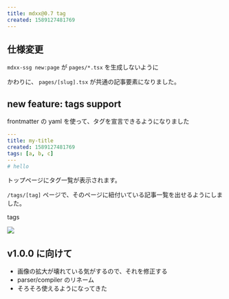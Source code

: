 ```yaml
---
title: mdxx@0.7 tag
created: 1589127481769
---
```


## 仕様変更

`mdxx-ssg new:page` が `pages/*.tsx` を生成しないように

かわりに、 `pages/[slug].tsx` が共通の記事要素になりました。

## new feature: tags support

frontmatter の yaml を使って、タグを宣言できるようになりました

```yaml
---
title: my-title
created: 1589127481769
tags: [a, b, c]
---
# hello
```

トップページにタグ一覧が表示されます。

`/tags/[tag]` ページで、そのページに紐付いている記事一覧を出せるようにしました。

tags

![](https://gyazo.com/a9248604c3c553701ca93632dbacd847.png)

## v1.0.0 に向けて

- 画像の拡大が壊れている気がするので、それを修正する
- parser/compiler のリネーム
- そろそろ使えるようになってきた
